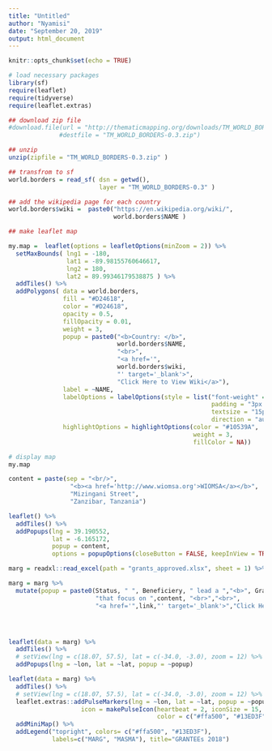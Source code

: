 ```yaml
---
title: "Untitled"
author: "Nyamisi"
date: "September 20, 2019"
output: html_document
---
```


```r
knitr::opts_chunk$set(echo = TRUE)
```


```r
# load necessary packages
library(sf)
require(leaflet)
require(tidyverse)
require(leaflet.extras)
```


```r


## download zip file
#download.file(url = "http://thematicmapping.org/downloads/TM_WORLD_BORDERS-0.3.zip", 
              #destfile = "TM_WORLD_BORDERS-0.3.zip")

## unzip 
unzip(zipfile = "TM_WORLD_BORDERS-0.3.zip" )

## transfrom to sf
world.borders = read_sf( dsn = getwd(),
                         layer = "TM_WORLD_BORDERS-0.3" )

## add the wikipedia page for each country
world.borders$wiki =  paste0("https://en.wikipedia.org/wiki/", 
                             world.borders$NAME )

## make leaflet map

```

```r
my.map =  leaflet(options = leafletOptions(minZoom = 2)) %>%
  setMaxBounds( lng1 = -180,
                lat1 = -89.98155760646617,
                lng2 = 180, 
                lat2 = 89.99346179538875 ) %>%
  addTiles() %>%
  addPolygons( data = world.borders, 
               fill = "#D24618", 
               color = "#D24618", 
               opacity = 0.5,
               fillOpacity = 0.01,
               weight = 3,
               popup = paste0("<b>Country: </b>",
                              world.borders$NAME,
                              "<br>",
                              "<a href='",
                              world.borders$wiki,
                              "' target='_blank'>",
                              "Click Here to View Wiki</a>"),
               label = ~NAME,
               labelOptions = labelOptions(style = list("font-weight" = "normal",
                                                        padding = "3px 8px",
                                                        textsize = "15px",
                                                        direction = "auto" )), 
               highlightOptions = highlightOptions(color = "#10539A",
                                                   weight = 3, 
                                                   fillColor = NA))

# display map
my.map

```


```r
content = paste(sep = "<br/>",
                 "<b><a href='http://www.wiomsa.org'>WIOMSA</a></b>",
                 "Mizingani Street",
                 "Zanzibar, Tanzania")

leaflet() %>% 
  addTiles() %>%
  addPopups(lng = 39.190552,
            lat = -6.165172, 
            popup = content,
            options = popupOptions(closeButton = FALSE, keepInView = TRUE))
```

```r
marg = readxl::read_excel(path = "grants_approved.xlsx", sheet = 1) %>% mutate(Grant =  rep(c("MARG", "MASMA"), times = 6)) 


```


```r
marg = marg %>% 
  mutate(popup = paste0(Status, " ", Beneficiery, " lead a ","<b>", Grant,"</b>"," Project ","<br/>", 
                        "that focus on ",content, "<br>","<br>",
                        "<a href='",link,"' target='_blank'>","Click Here to View Project Results</a>"))




leaflet(data = marg) %>%
  addTiles() %>%
  # setView(lng = c(18.07, 57.5), lat = c(-34.0, -3.0), zoom = 12) %>%
  addPopups(lng = ~lon, lat = ~lat, popup = ~popup) 


```

```r

leaflet(data = marg) %>%
  addTiles() %>%
  # setView(lng = c(18.07, 57.5), lat = c(-34.0, -3.0), zoom = 12) %>%
  leaflet.extras::addPulseMarkers(lng = ~lon, lat = ~lat, popup = ~popup, group = ~Grant,
                    icon = makePulseIcon(heartbeat = 2, iconSize = 15, 
                                         color = c("#ffa500", "#13ED3F"), animate = TRUE)) %>% 
  addMiniMap() %>%
  addLegend("topright", colors= c("#ffa500", "#13ED3F"), 
            labels=c("MARG", "MASMA"), title="GRANTEEs 2018")
```

